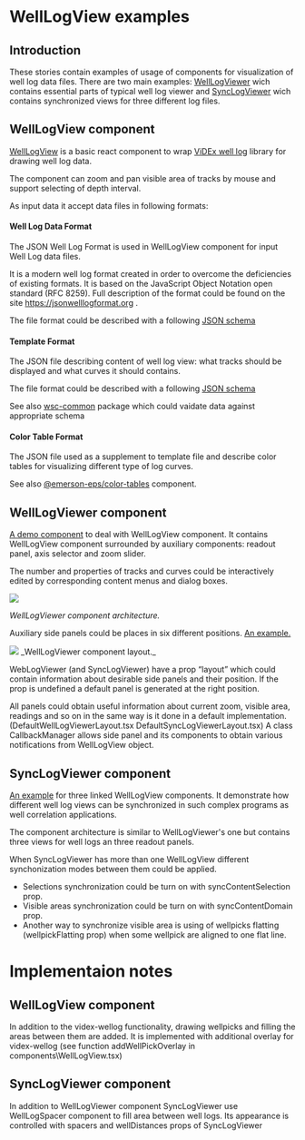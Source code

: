 


<Meta title="WellLogViewer/Overview" />

# WellLogView examples

## Introduction

These stories contain examples of usage of components for visualization of well log data files.
There are two main examples:
[WellLogViewer](#welllogviewer-component) wich contains essential parts of typical well log viewer
and [SyncLogViewer](#synclogviewer-component) wich contains synchronized views for three different log files.

## WellLogView component

[WellLogView](?path=/docs/welllogviewer-components-welllogview--default) is a basic react component to wrap [ViDEx well log](https://github.com/equinor/videx-wellog) library for drawing well log data.

The component can zoom and pan visible area of tracks by mouse and support selecting of depth interval.

As input data it accept data files in following formats:

#### Well Log Data Format

The JSON Well Log Format is used in WellLogView component for input Well Log data files.

It is a modern well log format created in order to overcome the deficiencies of existing formats.
It is based on the JavaScript Object Notation open standard (RFC 8259).
Full description of the format could be found on the site https://jsonwelllogformat.org .

The file format could be described with a following
[JSON schema](https://github.com/equinor/webviz-subsurface-components/blob/master/typescript/packages/wsc-common/src/inputSchema/WellLogs.json)

#### Template Format

The JSON file describing content of well log view: what tracks should be displayed and what curves it should contains.

The file format could be described with a following
[JSON schema](https://github.com/equinor/webviz-subsurface-components/blob/master/typescript/packages/wsc-common/src/inputSchema/WellLogTemplate.json)

See also [wsc-common](/https://github.com/equinor/webviz-subsurface-components/tree/master/typescript/packages/wsc-common) package
which could vaidate data against appropriate schema

#### Color Table Format

The JSON file used as a supplement to template file and describe color tables for visualizing different type of log curves.

See also [@emerson-eps/color-tables](https://github.com/emerson-eps/color-tables) component.

## WellLogViewer component

[A demo component](?path=/story/welllogviewer-demo-welllogviewer--default) to deal with WellLogView component.
It contains WellLogView component surrounded by auxiliary components:
readout panel, axis selector and zoom slider.

The number and properties of tracks and curves could be interactively edited by corresponding content menus and dialog boxes.

<img src={imageWellLogViewer} />

_WellLogViewer component architecture._

Auxiliary side panels could be places in six different positions. [An example.](?path=/story/welllogviewer-demo-synclogviewer--custom-layout)

<img src={imageLayout} />
_WellLogViewer component layout._

WebLogViewer (and SyncLogViewer) have a prop “layout” which could contain information about desirable side panels and their position.
If the prop is undefined a default panel is generated at the right position.

All panels could obtain useful information about current zoom, visible area, readings and so on in the same way is it done in a default implementation.
(DefaultWellLogViewerLayout.tsx DefaultSyncLogViewerLayout.tsx)
A class CallbackManager allows side panel and its components to obtain various notifications from WellLogView object.

## SyncLogViewer component

[An example](?path=/story/welllogviewer-demo-synclogviewer--default) for three linked WellLogView components.
It demonstrate how different well log views can be synchronized in such complex programs as well correlation applications.

The component architecture is similar to WellLogViewer's one but contains three views for well logs an three readout panels.

When SyncLogViewer has more than one WellLogView different synchonization modes between them could be applied.

- Selections synchronization could be turn on with syncContentSelection prop.
- Visible areas synchronization could be turn on with syncContentDomain prop.
- Another way to synchronize visible area is using of wellpicks flatting (wellpickFlatting prop) when some wellpick are aligned to one flat line.

# Implementaion notes

## WellLogView component

In addition to the videx-wellog functionality, drawing wellpicks and filling the areas between them are added.
It is implemented with additional overlay for videx-wellog (see function addWellPickOverlay in components\WellLogView.tsx)

## SyncLogViewer component

In addition to WellLogViewer component SyncLogViewer use WellLogSpacer component to fill area between well logs.
Its appearance is controlled with spacers and wellDistances props of SyncLogViewer
